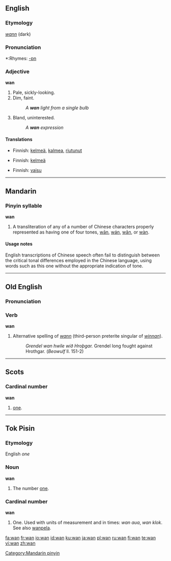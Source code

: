 {{see|wān|wán|wǎn|wàn}}
==English==

===Etymology===
{{OE.}} ''[[wann]]'' (dark)

===Pronunciation===
*:Rhymes: [[Rhymes:English:-ɒn|-ɒn]]

===Adjective===
'''wan'''

# Pale, sickly-looking.
# Dim, faint.
#: ''A '''wan''' light from a single bulb''
# Bland, uninterested.
#: ''A '''wan''' expression''

====Translations====
{{trans-top|Pale, sickly-looking}}
*Finnish: [[kelmeä]], [[kalmea]], [[riutunut]]
{{trans-mid}}
{{trans-bottom}}

{{trans-top|Dim, faint}}
*Finnish: [[kelmeä]]
{{trans-mid}}
{{trans-bottom}}

{{trans-top|Bland, uninterested}}
*Finnish: [[vaisu]]
{{trans-mid}}
{{trans-bottom}}

----

==Mandarin==

===Pinyin syllable===
'''wan'''

# A transliteration of any of a number of Chinese characters properly represented as having one of four tones, [[wān]], [[wán]], [[wǎn]], or [[wàn]].

====Usage notes====
English transcriptions of Chinese speech often fail to distinguish between the critical tonal differences employed in the Chinese language, using words such as this one without the appropriate indication of tone.

[[Category:Mandarin pinyin]]

----

==Old English==

===Pronunciation===
{{IPA|/wɑn/}}

===Verb===
'''wan'''

# Alternative spelling of ''[[wann]]'' (third-person preterite singular of ''[[winnan]]'').
#:''Grendel wan hwile wið Hroþgar.''  Grendel long fought against Hrothgar.  (''Beowulf'' ll. 151-2)

----

==Scots==

===Cardinal number===
'''wan'''

# {{context|West Central Scots|lang=sco}} [[one]].

----

==Tok Pisin==

===Etymology===
English ''one''

===Noun===
'''wan'''

# The number [[one]].

===Cardinal number===
'''wan'''

# One. Used with units of measurement and in times: ''wan aua'', ''wan klok''. See also [[wanpela]].

[[fa:wan]]
[[fr:wan]]
[[io:wan]]
[[id:wan]]
[[ku:wan]]
[[ja:wan]]
[[pl:wan]]
[[ru:wan]]
[[fi:wan]]
[[te:wan]]
[[vi:wan]]
[[zh:wan]]